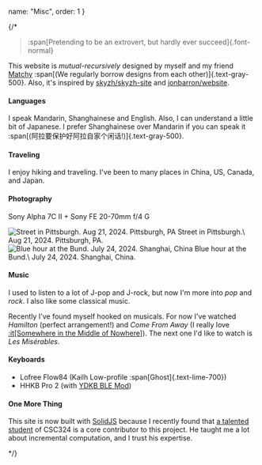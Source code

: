 
  name: "Misc",
  order: 1
}

{/* 
> :span[Pretending to be an extrovert, but hardly ever succeed]{.font-normal}

This website is *mutual-recursively* designed by myself and my friend [Matchy](https://matchy.bio/) :span[(We regularly borrow designs from each other)]{.text-gray-500}.
Also, it's inspired by [skyzh/skyzh-site](https://github.com/skyzh/skyzh-site) and [jonbarron/website](https://github.com/jonbarron/website).

#### Languages

I speak Mandarin, Shanghainese and English. Also, I can understand a little bit of Japanese. I prefer Shanghainese over Mandarin if you can speak it :span[(阿拉要保护好阿拉自家个闲话!)]{.text-gray-500}.

#### Traveling

I enjoy hiking and traveling. I've been to many places in China, US, Canada, and Japan.

#### Photography

<SvgCameraHeart class="md-icon" /> Sony Alpha 7C II + <SvgAperture class="md-icon" /> Sony FE 20-70mm f/4 G

<div class="flex flex-row flex-wrap">
  <div style={{flex: "1 1 200px"}}>
    <Image class="my-0 p-2" src={pitStreet} baseSize={320} alt="Street in Pittsburgh. Aug 21, 2024. Pittsburgh, PA" />
    <span class="text-xs text-center text-gray-500 mt-0">
            Street in Pittsburgh.\
            Aug 21, 2024. Pittsburgh, PA.
        </span>
  </div>

  <div style={{flex: "1 1 200px"}}>
    <Image class="my-0 p-2" src={shBund} baseSize={320} alt="Blue hour at the Bund. July 24, 2024. Shanghai, China" />
    <span class="text-xs text-center text-gray-500 mt-0">
            Blue hour at the Bund.\
            July 24, 2024. Shanghai, China.
        </span>
  </div>
</div>

#### Music

I used to listen to a lot of J-pop and J-rock, but now I'm more into *pop* and *rock*. I also like some classical music.

Recently I've found myself hooked on musicals. For now I've watched _Hamilton_ (perfect arrangement!) and _Come From Away_ (I really love [:it[Somewhere in the Middle of Nowhere]](https://www.youtube.com/watch?v=lZPMZo2Mn-s4JtHablARlU)). The next one I'd like to watch is _Les Misérables_.

#### Keyboards

- Lofree Flow84 (Kailh Low-profile :span[Ghost]{.text-lime-700})
- HHKB Pro 2 (with [YDKB BLE Mod](https://ydkb.io/help/#/en/keyboards/hhkb-ble))

#### One More Thing

This site is now built with [SolidJS](https://www.solidjs.com/) because I recently found that [a talented student](https://github.com/milomg) of CSC324 is a core contributor to this project. He taught me a lot about incremental computation, and I trust his expertise.

*/}